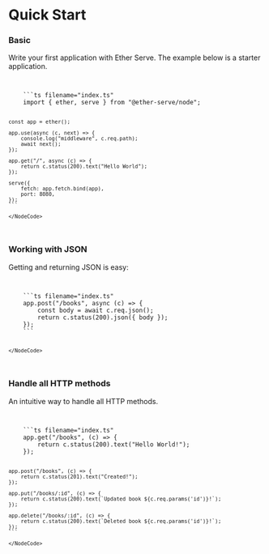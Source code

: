 
# Quick Start

### Basic

Write your first application with Ether Serve. The example below is a starter application.

<Code>
  <NodeCode type="NodeCode">
    ```ts filename="index.ts"
    import { ether, serve } from "@ether-serve/node";

    const app = ether();

    app.use(async (c, next) => {
        console.log("middleware", c.req.path);
        await next();
    });

    app.get("/", async (c) => {
        return c.status(200).text("Hello World");
    });

    serve({
        fetch: app.fetch.bind(app),
        port: 8080,
    });
    ```

    </NodeCode>

</Code>

### Working with JSON

Getting and returning JSON is easy:

<Code>
  <NodeCode type="NodeCode">
    ```ts filename="index.ts"
    app.post("/books", async (c) => {
        const body = await c.req.json();
        return c.status(200).json({ body });
    });
    ```

    </NodeCode>

</Code>

### Handle all HTTP methods

An intuitive way to handle all HTTP methods.

<Code>
  <NodeCode type="NodeCode">
    ```ts filename="index.ts"
    app.get("/books", (c) => {
        return c.status(200).text("Hello World!");
    });

    app.post("/books", (c) => {
        return c.status(201).text("Created!");
    });

    app.put("/books/:id", (c) => {
        return c.status(200).text(`Updated book ${c.req.params('id')}!`);
    });

    app.delete("/books/:id", (c) => {
        return c.status(200).text(`Deleted book ${c.req.params('id')}!`);
    });
    ```

    </NodeCode>

</Code>
